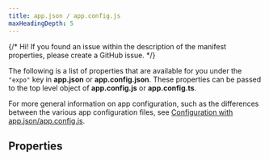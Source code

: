 ```yaml
---
title: app.json / app.config.js
maxHeadingDepth: 5
---
```


{/* Hi! If you found an issue within the description of the manifest properties, please create a GitHub issue. */}


The following is a list of properties that are available for you under the `"expo"` key in **app.json** or **app.config.json**. These properties can be passed to the top level object of **app.config.js** or **app.config.ts**.

For more general information on app configuration, such as the differences between the various app configuration files, see [Configuration with app.json/app.config.js](/workflow/configuration/).

## Properties

<AppConfigSchemaPropertiesTable schema={schema} />
